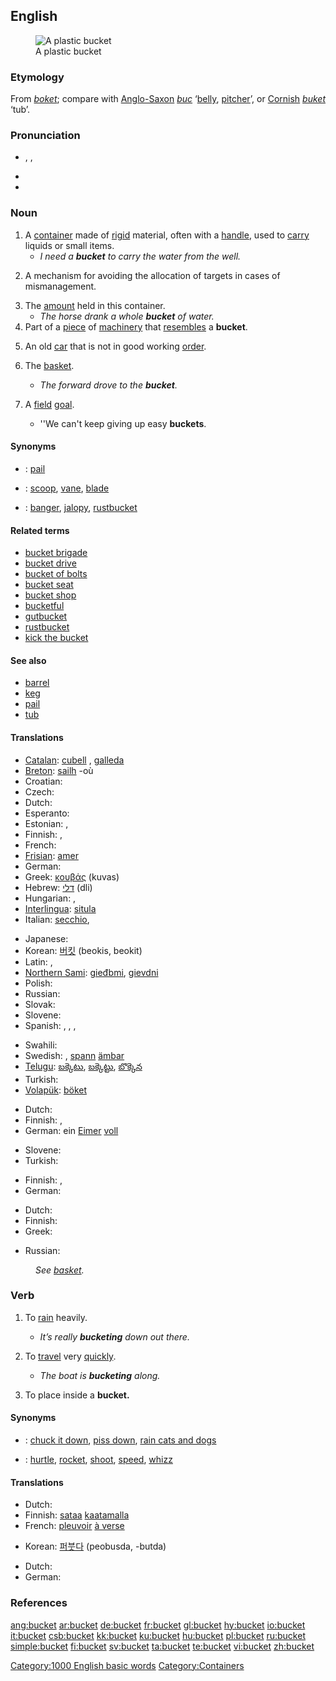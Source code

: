 ==English==

[[Image:Balde.PNG|thumb|A plastic bucket]]

===Etymology===
From {{OE.}} ''[[boket]]''; compare with [[Anglo-Saxon]] ''[[buc]]'' ‘[[belly]], [[pitcher]]’, or [[Cornish]] ''[[buket]]'' ‘tub’.

===Pronunciation===
* {{AHD|bûk'ĭt}}, {{IPA|/ˈbʌkɪt/}}, {{SAMPA|/'bVkIt/}}
* {{audio|en-us-bucket.ogg|Audio (US)}}
* {{rhymes|ʌkɪt}}

===Noun===
{{en-noun}}

# A [[container]] made of [[rigid]] material, often with a [[handle]], used to [[carry]] liquids or small items.
#* ''I need a '''bucket''' to carry the water from the well.''
# {{context|variation management}} A mechanism for avoiding the allocation of targets in cases of mismanagement.
# The [[amount]] held in this container.
#* ''The horse drank a whole '''bucket''' of water.''
# Part of a [[piece]] of [[machinery]] that [[resemble]]s a '''bucket'''.
# {{slang}} An old [[car]] that is not in good working [[order]].
# {{context|basketball|colloquial}} The [[basket]].
#* ''The forward drove to the '''bucket'''.''
# {{context|basketball|colloquial}} A [[field]] [[goal]].
#* ''We can't keep giving up easy '''buckets'''.

====Synonyms====
* {{italbrac|container}}: [[pail]]
* {{italbrac|piece of machinery}}: [[scoop]], [[vane]], [[blade]]
* {{italbrac|old car}}: [[banger]], [[jalopy]], [[rustbucket]]

====Related terms====
*[[bucket brigade]]
*[[bucket drive]]
*[[bucket of bolts]]
*[[bucket seat]]
*[[bucket shop]]
*[[bucketful]]
*[[gutbucket]]
*[[rustbucket]]
*[[kick the bucket]]

====See also====
*[[barrel]]
*[[keg]]
*[[pail]]
*[[tub]]

====Translations====
{{trans-top|container}}
* [[Catalan]]: [[cubell]] {{m}}, [[galleda]] {{f}}
* [[Breton]]: [[sailh]] {{f}} -où
* Croatian: {{t-|hr|kabao|m}}
* Czech: {{t-|cs|kýbl|m}}
* Dutch: {{t+|nl|emmer|m}}
* Esperanto: {{t-|eo|sitelo|xs=Esperanto}}
* Estonian: {{t-|et|ämber}}, {{t-|et|pang}}
* Finnish: {{t+|fi|ämpäri}}, {{t+|fi|sanko}}
* French: {{t+|fr|seau|m}}
* [[Frisian]]: [[amer#Frisian|amer]]
* German: {{t+|de|Eimer|m}}
* Greek: [[κουβάς]] (kuvas) {{m}}
* Hebrew: [[דלי]] (dli) {{m}}
* Hungarian: {{t-|hu|vödör}}, {{t-|hu|veder}}
* [[Interlingua]]: [[situla#Interlingua|situla]]
* Italian: [[secchio]], {{m}}
{{trans-mid}}
* Japanese: {{t-|ja|バケツ|tr=baketsu|sc=Jpan}}
* Korean: [[버킷]] (beokis, beokit)
* Latin: {{t-|la|situla|f}}, {{t-|la|hama|f}}
* [[Northern Sami]]: [[gieđbmi]], [[gievdni]]
* Polish: {{t-|pl|wiadro|n}}
* Russian: {{t+|ru|ведро|n|tr=v'edró|sc=Cyrl}}
* Slovak: {{t-|sk|vedro}}
* Slovene: {{t+|sl|vedro|n}}
* Spanish: {{t+|es|balde|m}} {{italbrac|Costa Rica|Dominican Republic|Eastern Cuba|Panama|Puerto Rico|South America|Spain's Canary Islands}}, {{t-|es|cubeta|m}} {{italbrac|El Salvador|Guatemala|Honduras|Mexico|Nicaragua}}, {{t-|es|cubo|m}} {{italbrac|Spain standard usage|Cuban standard usage}}, {{t-|es|pozal|m}} {{italbrac|Northern Spain|specifically Aragon and Navarra}}
{{t-|es|tobo|m}} {{italbrac|Venezuela}}
* Swahili: {{t-|sw|ndoo|xs=Swahili}}
* Swedish: {{t-|sv|hink|c}}, [[spann]] {{c}} [[ämbar]]
* [[Telugu]]: [[బక్కెటు]], [[బక్కెట్టు]], [[బొక్కెన]]
* Turkish: {{t-|tr|kova}}
* [[Volapük]]: [[böket]]
{{trans-bottom}}

{{trans-top|amount held in this container}}
* Dutch: {{t+|nl|emmer|m}}
* Finnish: {{t-|fi|ämpärillinen}}, {{t-|fi|sangollinen}}
* German: ein [[Eimer]] [[voll]] {{m}}
{{trans-mid}}
* Slovene: {{t+|sl|vedro|n}}
* Turkish: {{t-|tr|kova}}
{{trans-bottom}}

{{trans-top|part of piece of machinery}}
* Finnish: {{t-|fi|kauha}}, {{t+|fi|siipi}}
* German: {{t-|de|Schaufel|f}}
{{trans-mid}}
{{trans-bottom}}

{{trans-top|old car}}
* Dutch: {{t|nl|rammelkar|f}}
* Finnish: {{t-|fi|kottero}}
* Greek: {{t-|el|σακαράκα|f|tr=sakaraka|sc=Grek}}
{{trans-mid}}
* Russian: {{t+|ru|ведро|n|tr=v'edró|sc=Cyrl}}
{{trans-bottom}}

{{trans-top|basketball: basket}}
: ''See [[basket]].''
{{trans-bottom}}

{{trans-top|basketball: field goal}}
{{trans-mid}}
{{trans-bottom}}

===Verb===
{{en-verb}}

# {{intransitive}} {{colloquial}} To [[rain]] heavily.
#* ''It’s really '''bucketing''' down out there.''
# {{intransitive}} {{colloquial}} To [[travel]] very [[quick]]ly.
#* ''The boat is '''bucketing''' along.''
# {{transitive}} To place inside a '''bucket.'''

====Synonyms====
* {{italbrac|rain heavily}}: [[chuck it down]], [[piss down]], [[rain cats and dogs]]
* {{italbrac|travel very quickly}}: [[hurtle]], [[rocket]], [[shoot]], [[speed]], [[whizz]]

====Translations====
{{trans-top|rain heavily}}
* Dutch: {{t|nl|plenzen}}
* Finnish: [[sataa]] [[kaatamalla]]
* French: [[pleuvoir]] [[à verse]]
{{trans-mid}}
* Korean: [[퍼붓다]] (peobusda, -butda)
{{trans-bottom}}

{{trans-top|travel very quickly}}
* Dutch: {{t-|nl|vlammen}}
* German: {{t-|de|durchrütteln}}
{{trans-mid}}
{{trans-bottom}}

{{trans-top|place in a bucket}}
{{trans-mid}}
{{trans-bottom}}

===References===
{{R:Webster 1913}}

[[Category:1000 English basic words]]
[[Category:Containers]]

[[ang:bucket]]
[[ar:bucket]]
[[de:bucket]]
[[fr:bucket]]
[[gl:bucket]]
[[hy:bucket]]
[[io:bucket]]
[[it:bucket]]
[[csb:bucket]]
[[kk:bucket]]
[[ku:bucket]]
[[hu:bucket]]
[[pl:bucket]]
[[ru:bucket]]
[[simple:bucket]]
[[fi:bucket]]
[[sv:bucket]]
[[ta:bucket]]
[[te:bucket]]
[[vi:bucket]]
[[zh:bucket]]